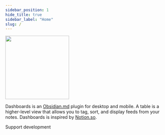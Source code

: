```yaml
---
sidebar_position: 1
hide_title: true
sidebar_label: "Home"
slug: /
---
```



<img src={coverURL} height="200" />

<Badges />

Dashboards is an [Obsidian.md](https://obsidian.md/) plugin for desktop and mobile. A table is a higher-level view that allows you to tag, sort, and display feeds from your notes. Dashboards is inspired by [Notion.so](https://www.notion.so/).

Support development

<BuyMeACoffee />
